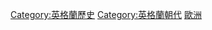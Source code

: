 {{Catnav|頁面分類|總類|人文學科|人类学|文化人类学|家世與傳承|家族|皇室}}
{{Catnav|頁面分類|社会|政治|朝代|英格蘭朝代}}
{{Catnav|頁面分類|历史|各國歷史|英格蘭歷史}}
{{Catnav|頁面分類|地理|区域地理|大洲|欧洲|欧洲历史}}

{{Catmore}}
{{Commonscat|House of Lancaster}}

[[Category:英格蘭歷史|Category:英格蘭歷史]]
[[Category:英格蘭朝代|Category:英格蘭朝代]]
[[Category:王室|歐洲]]